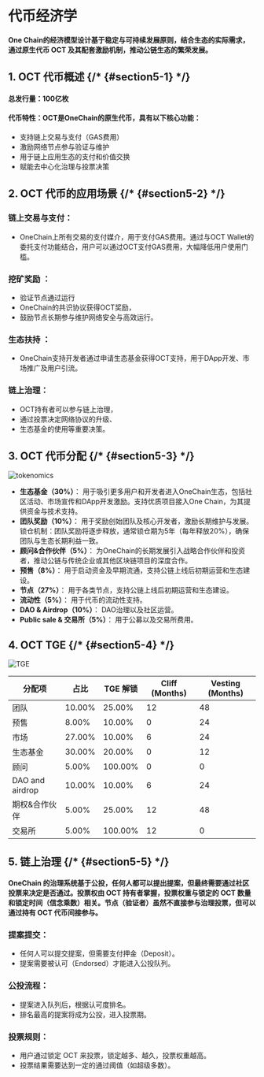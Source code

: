 
# 代币经济学 

#### One Chain的经济模型设计基于稳定与可持续发展原则，结合生态的实际需求，通过原生代币 OCT 及其配套激励机制，推动公链生态的繁荣发展。

## 1. OCT 代币概述 {/* {#section5-1} */}

#### 总发行量：100亿枚
#### 代币特性：OCT是OneChain的原生代币，具有以下核心功能：
- 支持链上交易与支付（GAS费用）
- 激励网络节点参与验证与维护
- 用于链上应用生态的支付和价值交换
- 赋能去中心化治理与投票决策

## 2. OCT 代币的应用场景 {/* {#section5-2} */}

### 链上交易与支付：
- OneChain上所有交易的支付媒介，用于支付GAS费用。通过与OCT Wallet的委托支付功能结合，用户可以通过OCT支付GAS费用，大幅降低用户使用门槛。

### 挖矿奖励 ：
- 验证节点通过运行
- OneChain的共识协议获得OCT奖励，
- 鼓励节点长期参与维护网络安全与高效运行。

### 生态扶持 ： 
- OneChain支持开发者通过申请生态基金获得OCT支持，用于DApp开发、市场推广及用户引流。

### 链上治理：
- OCT持有者可以参与链上治理，
- 通过投票决定网络协议的升级、
- 生态基金的使用等重要决策。

## 3. OCT 代币分配 {/* {#section5-3} */}

![tokenomics](https://statics-testnet.onelabs.cc/tokenomics.png "tokenomics")

- **生态基金（30%）**：
  用于吸引更多用户和开发者进入OneChain生态，包括社区活动、市场宣传和DApp开发激励。支持优质项目接入One Chain，为其提供资金与技术支持。
- **团队奖励（10%）**：
  用于奖励创始团队及核心开发者，激励长期维护与发展。锁仓机制：团队奖励将逐步释放，通常锁仓期为5年（每年释放20%），确保团队与生态长期利益一致。
- **顾问&合作伙伴（5%）**：
  为OneChain的长期发展引入战略合作伙伴和投资者，推动公链与传统企业或其他区块链项目的深度合作。
- **预售（8%）**：
  用于启动资金及早期流通，支持公链上线后初期运营和生态建设。
- **节点（27%）**：
  用于各类节点，支持公链上线后初期运营和生态建设。
- **流动性（5%）**：
  用于代币的流动性支持。
- **DAO & Airdrop（10%）**：
  DAO治理以及社区运营。
- **Public sale & 交易所（5%）**：
  用于公募以及交易所费用。

## 4. OCT TGE {/* {#section5-4} */}

![TGE](https://statics-testnet.onelabs.cc/tge.png "TGE")

| 分配项          | 占比    | TGE 解锁 | Cliff (Months) | Vesting (Months) |
|-----------------|---------|----------|----------------|------------------|
| 团队            | 10.00%  | 25.00%   | 12             | 48               |
| 预售            | 8.00%   | 10.00%   | 0              | 24               |
| 市场            | 27.00%  | 10.00%   | 6              | 24               |
| 生态基金        | 30.00%  | 20.00%   | 0              | 12               |
| 顾问            | 5.00%   | 100.00%  | 0              | 0                |
| DAO and airdrop | 10.00%  | 10.00%   | 6              | 24               |
| 期权&合作伙伴   | 5.00%   | 25.00%   | 12             | 48               |
| 交易所          | 5.00%   | 100.00%  | 12             | 0                |

## 5. 链上治理 {/* {#section5-5} */}

#### OneChain 的治理系统基于公投，任何人都可以提出提案，但最终需要通过社区投票来决定是否通过。投票权由 OCT 持有者掌握，投票权重与锁定的 OCT 数量和锁定时间（信念乘数）相关。节点（验证者）虽然不直接参与治理投票，但可以通过持有 OCT 代币间接参与。

### 提案提交： 
- 任何人可以提交提案，但需要支付押金（Deposit）。 
- 提案需要被认可（Endorsed）才能进入公投队列。 

### 公投流程： 
- 提案进入队列后，根据认可度排名。 
- 排名最高的提案将成为公投，进入投票期。 

### 投票规则： 
- 用户通过锁定 OCT 来投票，锁定越多、越久，投票权重越高。 
- 投票结果需要达到一定的通过阈值（如超级多数）。


